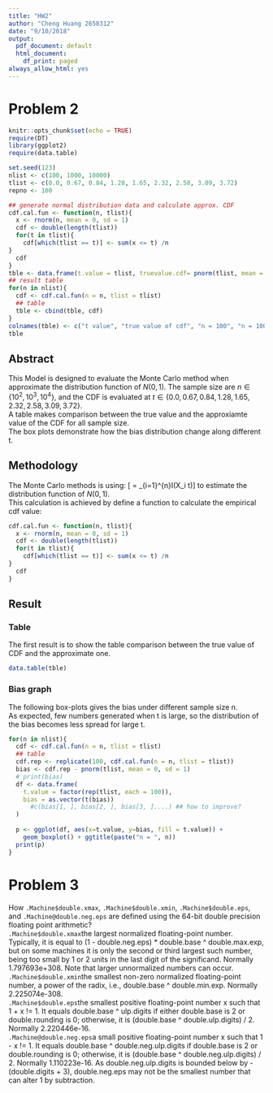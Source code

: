 ```yaml
---
title: "HW2"
author: "Cheng Huang 2658312"
date: "9/10/2018"
output:
  pdf_document: default
  html_document:
    df_print: paged
always_allow_html: yes
---
```


# Problem 2
```r
knitr::opts_chunk$set(echo = TRUE) 
require(DT)
library(ggplot2)
require(data.table)

set.seed(123)
nlist <- c(100, 1000, 10000)
tlist <- c(0.0, 0.67, 0.84, 1.28, 1.65, 2.32, 2.58, 3.09, 3.72)
repno <- 100

## generate normal distribution data and calculate approx. CDF
cdf.cal.fun <- function(n, tlist){
  x <- rnorm(n, mean = 0, sd = 1)
  cdf <- double(length(tlist))
  for(t in tlist){
    cdf[which(tlist == t)] <- sum(x <= t) /n
}
  cdf
}
tble <- data.frame(t.value = tlist, truevalue.cdf= pnorm(tlist, mean = 0, sd = 1))
## result table
for(n in nlist){
  cdf <- cdf.cal.fun(n = n, tlist = tlist)
  ## table
  tble <- cbind(tble, cdf)
}
colnames(tble) <- c("t value", "true value of cdf", "n = 100", "n = 1000", "n = 10000")
tble
```

## Abstract

This Model is designed to evaluate the Monte Carlo method when approximate the distribution function of $N(0,1)$. The sample size are $n \in \{10^2, 10^3, 10^4\}$, and the CDF is evaluated at $t \in \{0.0,0.67,0.84,1.28,1.65,2.32,2.58,3.09,3.72\}$.\
A table makes comparison between the true value and the approxiamte value of the CDF for all sample size.\
The box plots demonstrate how the bias distribution change along different t.

## Methodology

The Monte Carlo methods is using:
\[\hat{\Phi(t)} = \frac{1}{n} \sum_{i=1}^{n}I(X_i \le t)\]
to estimate the distribution function of $N(0,1)$.\
This calculation is achieved by define a function to calculate the empirical cdf value:\
```r
cdf.cal.fun <- function(n, tlist){
  x <- rnorm(n, mean = 0, sd = 1)
  cdf <- double(length(tlist))
  for(t in tlist){
    cdf[which(tlist == t)] <- sum(x <= t) /n
}
  cdf
}

```
## Result
### Table
The first result is to show the table comparison between the true value of CDF and the approximate one.\
```r

data.table(tble)

```
### Bias graph
The following box-plots gives the bias under different sample size n.\
As expected, few numbers generated when t is large, so the distribution of the bias becomes less spread for large t.
```r
for(n in nlist){
  cdf <- cdf.cal.fun(n = n, tlist = tlist)
  ## table
  cdf.rep <- replicate(100, cdf.cal.fun(n = n, tlist = tlist))
  bias <- cdf.rep - pnorm(tlist, mean = 0, sd = 1)
  # print(bias)
  df <- data.frame(
    t.value = factor(rep(tlist, each = 100)),
    bias = as.vector(t(bias))
      #c(bias[1, ], bias[2, ], bias[3, ]....) ## how to improve?
  )
  
  p <- ggplot(df, aes(x=t.value, y=bias, fill = t.value)) +
    geom_boxplot() + ggtitle(paste("n = ", n))
  print(p)
}

```

# Problem 3
How `.Machine$double.xmax`, `.Machine$double.xmin`, `.Machine$double.eps`, and `.Machine@double.neg.eps` are defined using the 64-bit double precision floating point arithmetic?\
`.Machine$double.xmax`the largest normalized floating-point number. Typically, it is equal to (1 - double.neg.eps) * double.base ^ double.max.exp, but on some machines it is only the second or third largest such number, being too small by 1 or 2 units in the last digit of the significand. Normally 1.797693e+308. Note that larger unnormalized numbers can occur.\
`.Machine$double.xmin`the smallest non-zero normalized floating-point number, a power of the radix, i.e., double.base ^ double.min.exp. Normally 2.225074e-308.\
`.Machine$double.eps`the smallest positive floating-point number x such that 1 + x != 1. It equals double.base ^ ulp.digits if either double.base is 2 or double.rounding is 0; otherwise, it is (double.base ^ double.ulp.digits) / 2. Normally 2.220446e-16.\
`.Machine@double.neg.eps`a small positive floating-point number x such that 1 - x != 1. It equals double.base ^ double.neg.ulp.digits if double.base is 2 or double.rounding is 0; otherwise, it is (double.base ^ double.neg.ulp.digits) / 2. Normally 1.110223e-16. As double.neg.ulp.digits is bounded below by -(double.digits + 3), double.neg.eps may not be the smallest number that can alter 1 by subtraction.\